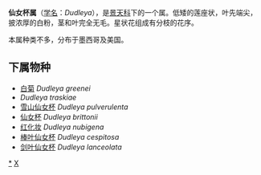 {{Automatic Taxobox
| taxon = Dudleya 
| authority = Britton & Rose
| image = Short-Leaved Dudleya.JPG
| image_caption = 圣地亚哥卡梅尔山的短叶仙女杯（''Dudleya blochmaniae'' subsp. ''brevifolia''）
}}

'''仙女杯属'''（[[学名|学名]]：''Dudleya''），是[[景天科|景天科]]下的一个属。低矮的莲座状，叶先端尖，披浓厚的白粉，茎和叶完全无毛。星状花组成有分枝的花序。

本属种类不多，分布于墨西哥及美国。

==下属物种==
* [[白菊|白菊]] ''Dudleya greenei''
* ''Dudleya traskiae''
* [[雪山仙女杯|雪山仙女杯]] ''Dudleya pulverulenta''
* [[仙女杯|仙女杯]] ''Dudleya brittonii''
* [[红化妆|红化妆]] ''Dudleya nubigena''
* [[棒叶仙女杯|棒叶仙女杯]] ''Dudleya cespitosa''
* [[剑叶仙女杯|剑叶仙女杯]] ''Dudleya lanceolata''

{{taxonbar}}
[[Category:_仙女杯属|*]]
[[Category:_景天科|X]]